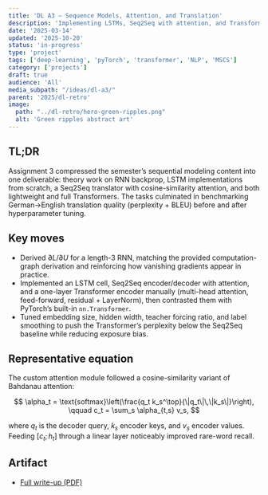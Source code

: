 ```yaml
---
title: 'DL A3 — Sequence Models, Attention, and Translation'
description: 'Implementing LSTMs, Seq2Seq with attention, and Transformers for German→English translation.'
date: '2025-03-14'
updated: '2025-10-20'
status: 'in-progress'
type: 'project'
tags: ['deep-learning', 'pyTorch', 'transformer', 'NLP', 'MSCS']
category: ['projects']
draft: true
audience: 'All'
media_subpath: "/ideas/dl-a3/"
parent: '2025/dl-retro'
image:
  path: "../dl-retro/hero-green-ripples.png"
  alt: 'Green ripples abstract art'
---
```


## TL;DR
Assignment 3 compressed the semester’s sequential modeling content into one deliverable: theory work on RNN backprop, LSTM implementations from scratch, a Seq2Seq translator with cosine-similarity attention, and both lightweight and full Transformers. The tasks culminated in benchmarking German→English translation quality (perplexity + BLEU) before and after hyperparameter tuning.

## Key moves
- Derived $\partial L / \partial U$ for a length-3 RNN, matching the provided computation-graph derivation and reinforcing how vanishing gradients appear in practice.
- Implemented an LSTM cell, Seq2Seq encoder/decoder with attention, and a one-layer Transformer encoder manually (multi-head attention, feed-forward, residual + LayerNorm), then contrasted them with PyTorch’s built-in `nn.Transformer`.
- Tuned embedding size, hidden width, teacher forcing ratio, and label smoothing to push the Transformer’s perplexity below the Seq2Seq baseline while reducing exposure bias.

## Representative equation
The custom attention module followed a cosine-similarity variant of Bahdanau attention:

$$
\alpha_t = \text{softmax}\left(\frac{q_t k_s^\top}{\|q_t\|\,\|k_s\|}\right), \qquad c_t = \sum_s \alpha_{t,s} v_s,
$$

where $q_t$ is the decoder query, $k_s$ encoder keys, and $v_s$ encoder values. Feeding $[c_t; h_t]$ through a linear layer noticeably improved rare-word recall.

## Artifact
- [Full write-up (PDF)](../dl-retro/DL_A3.pdf)
